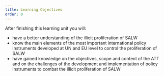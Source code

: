 ```yaml
---
title: Learning Objectives
order: 0
---
```


After finishing this learning unit you will:
*	have a better understanding of the illicit proliferation of SALW
*	know the main elements of the most important international policy instruments developed at UN and EU level to control the proliferation of SALW
*	have gained knowledge on the objectives, scope and content of the ATT and on the challenges of the development and implementation of policy instruments to combat the illicit proliferation of SALW
